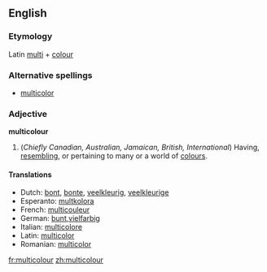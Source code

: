 ==English==

===Etymology===
Latin [[multi]] + [[colour]]

===Alternative spellings===
*{{i-c|Chiefly American}} [[multicolor]]

===Adjective===
'''multicolour'''

# (''Chiefly Canadian, Australian, Jamaican, British, International'') Having, [[resembling]], or pertaining to many or a world of [[colour]]s.

====Translations====
*Dutch: [[bont]], [[bonte]], [[veelkleurig]], [[veelkleurige]]
*Esperanto: [[multkolora]]
*French: [[multicouleur]]
*German: [[bunt]],[[vielfarbig]]
*Italian: [[multicolore]]
*Latin: [[multicolor]]
*Romanian: [[multicolor]]

[[fr:multicolour]]
[[zh:multicolour]]